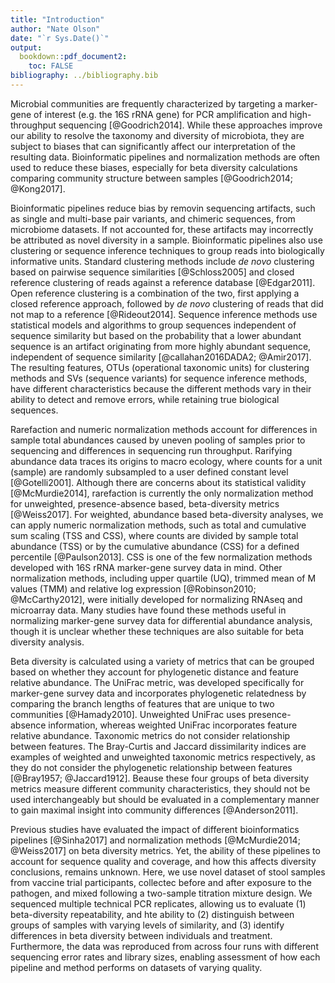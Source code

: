 ```yaml
---
title: "Introduction"
author: "Nate Olson"
date: "`r Sys.Date()`"
output:
  bookdown::pdf_document2:
    toc: FALSE
bibliography: ../bibliography.bib
---
```



Microbial communities are frequently characterized by targeting a marker-gene of interest (e.g. the 16S rRNA gene) for PCR amplification and high-throughput sequencing [@Goodrich2014].
While these approaches improve our ability to resolve the taxonomy and diversity of microbiota, they are subject to biases that can significantly affect our interpretation of the resulting data.
Bioinformatic pipelines and normalization methods are often used to reduce these biases, especially for beta diversity calculations comparing community structure between samples [@Goodrich2014; @Kong2017].


Bioinformatic pipelines reduce bias by removin sequencing artifacts, such as single and multi-base pair variants, and chimeric sequences, from microbiome datasets.
If not accounted for, these artifacts may incorrectly be attributed as novel diversity in a sample.
Bioinformatic pipelines also use clustering or sequence inference techniques to group reads into biologically informative units.
Standard clustering methods include _de novo_ clustering based on pairwise sequence similarities [@Schloss2005] and closed reference clustering of reads against a reference database [@Edgar2011].
Open reference clustering is a combination of the two, first applying a closed reference approach, followed by _de novo_ clustering of reads that did not map to a reference [@Rideout2014].
Sequence inference methods use statistical models and algorithms to group sequences independent of sequence similarity but based on the probability that a lower abundant sequence is an artifact originating from more highly abundant sequence, independent of sequence similarity [@callahan2016DADA2; @Amir2017].
The resulting features, OTUs (operational taxonomic units) for clustering methods and SVs (sequence variants) for sequence inference methods, have different characteristics because the different methods vary in their ability to detect and remove errors, while retaining true biological sequences.


Rarefaction and numeric normalization methods account for differences in sample total abundances caused by uneven pooling of samples prior to sequencing and differences in sequencing run throughput.
Rarifying abundance data traces its origins to macro ecology, where counts for a unit (sample) are randomly subsampled to a user defined constant level [@Gotelli2001].
Although there are concerns about its statistical validity [@McMurdie2014],
rarefaction is currently the only normalization method for unweighted, presence-absence based, beta-diversity metrics [@Weiss2017].
For weighted, abundance based beta-diversity analyses, we can apply numeric normalization methods, such as total and cumulative sum scaling (TSS and CSS), where counts are divided by sample total abundance (TSS) or by the cumulative abundance (CSS) for a defined percentile [@Paulson2013].
CSS is one of the few normalization methods developed with 16S rRNA marker-gene survey data in mind.
Other normalization methods, including upper quartile (UQ), trimmed mean of M values (TMM) and relative log expression [@Robinson2010; @McCarthy2012], were initially developed for normalizing RNAseq and microarray data.
Many studies have found these methods useful in normalizing marker-gene survey data for differential abundance analysis, though it is unclear whether these techniques are also suitable for beta diversity analysis.


Beta diversity is calculated using a variety of metrics that can be grouped based on whether they account for phylogenetic distance and feature relative abundance.
The UniFrac metric, was developed specifically for marker-gene survey data and incorporates phylogenetic relatedness by comparing the branch lengths of features that are unique to two communities [@Hamady2010].
Unweighted UniFrac uses presence-absence information, whereas weighted UniFrac incorporates feature relative abundance.
Taxonomic metrics do not consider relationship between features.
The Bray-Curtis and Jaccard dissimilarity indices are examples of weighted and unweighted taxonomic metrics respectively, as they do not consider the phylogenetic relationship between features [@Bray1957; @Jaccard1912].
Beause these four groups of beta diversity metrics measure different community characteristics,
they should not be used interchangeably but should be evaluated in a complementary manner to gain maximal insight into community differences [@Anderson2011].


Previous studies have evaluated the impact of different bioinformatics pipelines [@Sinha2017] and normalization methods [@McMurdie2014; @Weiss2017] on beta diversity metrics.
Yet, the ability of these pipelines to account for sequence quality and coverage, and how this affects diversity conclusions, remains unknown.
Here, we use novel dataset of stool samples from vaccine trial participants, collectec before and after exposure to the pathogen, and mixed following a two-sample titration mixture design.
We sequenced multiple technical PCR replicates, allowing us to evaluate (1) beta-diversity repeatability,
and hte ability to (2) distinguish between groups of samples with varying levels of similarity,
and (3) identify differences in beta diversity between individuals and treatment.
Furthermore, the data was reproduced from across four runs with different sequencing error rates and library sizes,
enabling assessment of how each pipeline and method performs on datasets of varying quality.
